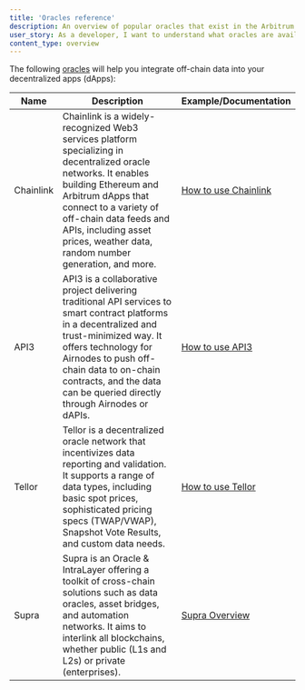 ```yaml
---
title: 'Oracles reference'
description: An overview of popular oracles that exist in the Arbitrum ecosystem
user_story: As a developer, I want to understand what oracles are available in the Arbitrum ecosystem.
content_type: overview
---
```



<KnowMoreToolsBox />

The following [oracles](../../for-devs/concepts/oracles.mdx) will help you integrate off-chain data into your decentralized apps (dApps):

| Name      | Description                                                                                                                                                                                                                                                                                  | Example/Documentation                                                       |
| --------- | -------------------------------------------------------------------------------------------------------------------------------------------------------------------------------------------------------------------------------------------------------------------------------------------- | --------------------------------------------------------------------------- |
| Chainlink | Chainlink is a widely-recognized Web3 services platform specializing in decentralized oracle networks. It enables building Ethereum and Arbitrum dApps that connect to a variety of off-chain data feeds and APIs, including asset prices, weather data, random number generation, and more. | [How to use Chainlink](../../devs-how-tos/how-to-use-oracles.mdx#chainlink) |
| API3      | API3 is a collaborative project delivering traditional API services to smart contract platforms in a decentralized and trust-minimized way. It offers technology for Airnodes to push off-chain data to on-chain contracts, and the data can be queried directly through Airnodes or dAPIs.  | [How to use API3](../../devs-how-tos/how-to-use-oracles.mdx#api3)           |
| Tellor    | Tellor is a decentralized oracle network that incentivizes data reporting and validation. It supports a range of data types, including basic spot prices, sophisticated pricing specs (TWAP/VWAP), Snapshot Vote Results, and custom data needs.                                             | [How to use Tellor](../../devs-how-tos/how-to-use-oracles.mdx#tellor)       |
| Supra     | Supra is an Oracle & IntraLayer offering a toolkit of cross-chain solutions such as data oracles, asset bridges, and automation networks. It aims to interlink all blockchains, whether public (L1s and L2s) or private (enterprises).                                                       | [Supra Overview](https://supraoracles.com/docs/overview/)                   |
